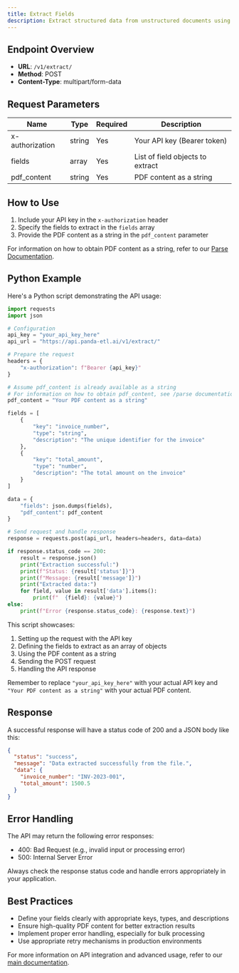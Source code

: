 ```yaml
---
title: Extract Fields
description: Extract structured data from unstructured documents using our powerful API
---
```


## Endpoint Overview

- **URL**: `/v1/extract/`
- **Method**: POST
- **Content-Type**: multipart/form-data

## Request Parameters

| Name            | Type   | Required | Description                      |
| --------------- | ------ | -------- | -------------------------------- |
| x-authorization | string | Yes      | Your API key (Bearer token)      |
| fields          | array  | Yes      | List of field objects to extract |
| pdf_content     | string | Yes      | PDF content as a string          |

## How to Use

1. Include your API key in the `x-authorization` header
2. Specify the fields to extract in the `fields` array
3. Provide the PDF content as a string in the `pdf_content` parameter

For information on how to obtain PDF content as a string, refer to our [Parse Documentation](/parse).

## Python Example

Here's a Python script demonstrating the API usage:

```python
import requests
import json

# Configuration
api_key = "your_api_key_here"
api_url = "https://api.panda-etl.ai/v1/extract/"

# Prepare the request
headers = {
    "x-authorization": f"Bearer {api_key}"
}

# Assume pdf_content is already available as a string
# For information on how to obtain pdf_content, see /parse documentation
pdf_content = "Your PDF content as a string"

fields = [
    {
        "key": "invoice_number",
        "type": "string",
        "description": "The unique identifier for the invoice"
    },
    {
        "key": "total_amount",
        "type": "number",
        "description": "The total amount on the invoice"
    }
]

data = {
    "fields": json.dumps(fields),
    "pdf_content": pdf_content
}

# Send request and handle response
response = requests.post(api_url, headers=headers, data=data)

if response.status_code == 200:
    result = response.json()
    print("Extraction successful:")
    print(f"Status: {result['status']}")
    print(f"Message: {result['message']}")
    print("Extracted data:")
    for field, value in result['data'].items():
        print(f"  {field}: {value}")
else:
    print(f"Error {response.status_code}: {response.text}")
```

This script showcases:

1. Setting up the request with the API key
2. Defining the fields to extract as an array of objects
3. Using the PDF content as a string
4. Sending the POST request
5. Handling the API response

Remember to replace `"your_api_key_here"` with your actual API key and `"Your PDF content as a string"` with your actual PDF content.

## Response

A successful response will have a status code of 200 and a JSON body like this:

```json
{
  "status": "success",
  "message": "Data extracted successfully from the file.",
  "data": {
    "invoice_number": "INV-2023-001",
    "total_amount": 1500.5
  }
}
```

## Error Handling

The API may return the following error responses:

- 400: Bad Request (e.g., invalid input or processing error)
- 500: Internal Server Error

Always check the response status code and handle errors appropriately in your application.

## Best Practices

- Define your fields clearly with appropriate keys, types, and descriptions
- Ensure high-quality PDF content for better extraction results
- Implement proper error handling, especially for bulk processing
- Use appropriate retry mechanisms in production environments

For more information on API integration and advanced usage, refer to our [main documentation](/index).
